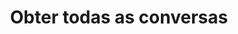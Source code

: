 ---
title: 'Obter todas as conversas'
openapi: '/open-api-files/treble-api-pt.json GET /poll/api/all'
--- 